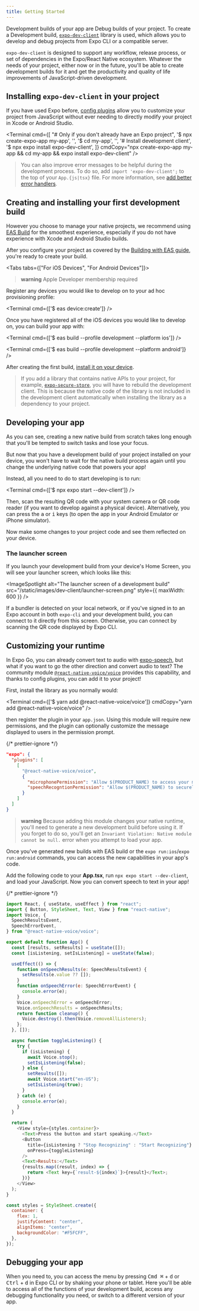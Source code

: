 ```yaml
---
title: Getting Started
---
```



Development builds of your app are Debug builds of your project. To create a Development build, [`expo-dev-client`](https://www.npmjs.com/package/expo-dev-client) library is used, which allows you to develop and debug projects from Expo CLI or a compatible server.

`expo-dev-client` is designed to support any workflow, release process, or set of dependencies in the Expo/React Native ecosystem. Whatever the needs of your project, either now or in the future, you'll be able to create development builds for it and get the productivity and quality of life improvements of JavaScript-driven development.

## Installing `expo-dev-client` in your project

If you have used Expo before, [config plugins](/guides/config-plugins.mdx) allow you to customize your project from JavaScript without ever needing to directly modify your project in Xcode or Android Studio.

<Terminal
  cmd={[
    "# Only if you don't already have an Expo project",
    '$ npx create-expo-app my-app',
    '',
    '$ cd my-app',
    '',
    '# Install development client',
    '$ npx expo install expo-dev-client',
  ]}
  cmdCopy="npx create-expo-app my-app && cd my-app && expo install expo-dev-client"
/>

> You can also improve error messages to be helpful during the development process. To do so, add `import 'expo-dev-client';` to the top of your `App.{js|tsx}` file. For more information, see [add better error handlers](installation.mdx#add-better-error-handlers).

## Creating and installing your first development build

However you choose to manage your native projects, we recommend using [EAS Build](eas-build.mdx) for the smoothest experience, especially if you do not have experience with Xcode and Android Studio builds.

After you configure your project as covered by the [Building with EAS guide](eas-build.mdx), you're ready to create your build.

<Tabs tabs={["For iOS Devices", "For Android Devices"]}>

<Tab>

> **warning** Apple Developer membership required

Register any devices you would like to develop on to your ad hoc provisioning profile:

<Terminal cmd={['$ eas device:create']} />

Once you have registered all of the iOS devices you would like to develop on, you can build your app with:

<Terminal cmd={['$ eas build --profile development --platform ios']} />

</Tab>

<Tab>

<Terminal cmd={['$ eas build --profile development --platform android']} />

</Tab>

</Tabs>

After creating the first build, [install it on your device](/build/internal-distribution.mdx).

> If you add a library that contains native APIs to your project, for example, [`expo-secure-store`](/versions/latest/sdk/securestore/), you will have to rebuild the development client. This is because the native code of the library is not included in the development client automatically when installing the library as a dependency to your project.

## Developing your app

As you can see, creating a new native build from scratch takes long enough that you'll be tempted to switch tasks and lose your focus.

But now that you have a development build of your project installed on your device, you won't have to wait for the native build process again until you change the underlying native code that powers your app!

Instead, all you need to do to start developing is to run:

<Terminal cmd={['$ npx expo start --dev-client']} />

Then, scan the resulting QR code with your system camera or QR code reader (if you want to develop against a physical device). Alternatively, you can press the <kbd>a</kbd> or <kbd>i</kbd> keys (to open the app in your Android Emulator or iPhone simulator).

Now make some changes to your project code and see them reflected on your device.

### The launcher screen

If you launch your development build from your device's Home Screen, you will see your launcher screen, which looks like this:

<ImageSpotlight
  alt="The launcher screen of a development build"
  src="/static/images/dev-client/launcher-screen.png"
  style={{ maxWidth: 600 }}
/>

If a bundler is detected on your local network, or if you've signed in to an Expo account in both `expo-cli` and your development build, you can connect to it directly from this screen. Otherwise, you can connect by scanning the QR code displayed by Expo CLI.

## Customizing your runtime

In Expo Go, you can already convert text to audio with [expo-speech](/versions/latest/sdk/speech.mdx), but what if you want to go the other direction and convert audio to text? The community module [`@react-native-voice/voice`](https://github.com/react-native-voice/voice) provides this capability, and thanks to config plugins, you can add it to your project!

First, install the library as you normally would:

<Terminal
  cmd={['$ yarn add @react-native-voice/voice']}
  cmdCopy="yarn add @react-native-voice/voice"
/>

then register the plugin in your `app.json`. Using this module will require new permissions, and the plugin can optionally customize the message displayed to users in the permission prompt.

{/* prettier-ignore */}
```json
"expo": {
  "plugins": [
    [
      "@react-native-voice/voice",
      {
        "microphonePermission": "Allow $(PRODUCT_NAME) to access your microphone",
        "speechRecogntionPermission": "Allow $(PRODUCT_NAME) to securely recognize user speech"
      }
    ]
  ]
}
```

> **warning** Because adding this module changes your native runtime, you'll need to generate a new development build before using it.
> If you forget to do so, you'll get an `Invariant Violation: Native module cannot be null.` error when you attempt to load your app.

Once you've generated new builds with EAS build or the `expo run:ios`/`expo run:android` commands, you can access the new capabilities in your app's code.

Add the following code to your **App.tsx**, run `npx expo start --dev-client`, and load your JavaScript. Now you can convert speech to text in your app!

{/* prettier-ignore */}
```js
import React, { useState, useEffect } from "react";
import { Button, StyleSheet, Text, View } from "react-native";
import Voice, {
  SpeechResultsEvent,
  SpeechErrorEvent,
} from "@react-native-voice/voice";

export default function App() {
  const [results, setResults] = useState([]);
  const [isListening, setIsListening] = useState(false);

  useEffect(() => {
    function onSpeechResults(e: SpeechResultsEvent) {
      setResults(e.value ?? []);
    }
    function onSpeechError(e: SpeechErrorEvent) {
      console.error(e);
    }
    Voice.onSpeechError = onSpeechError;
    Voice.onSpeechResults = onSpeechResults;
    return function cleanup() {
      Voice.destroy().then(Voice.removeAllListeners);
    };
  }, []);

  async function toggleListening() {
    try {
      if (isListening) {
        await Voice.stop();
        setIsListening(false);
      } else {
        setResults([]);
        await Voice.start("en-US");
        setIsListening(true);
      }
    } catch (e) {
      console.error(e);
    }
  }

  return (
    <View style={styles.container}>
      <Text>Press the button and start speaking.</Text>
      <Button
        title={isListening ? "Stop Recognizing" : "Start Recognizing"}
        onPress={toggleListening}
      />
      <Text>Results:</Text>
      {results.map((result, index) => {
        return <Text key={`result-${index}`}>{result}</Text>;
      })}
    </View>
  );
}

const styles = StyleSheet.create({
  container: {
    flex: 1,
    justifyContent: "center",
    alignItems: "center",
    backgroundColor: "#F5FCFF",
  },
});
```

## Debugging your app

When you need to, you can access the menu by pressing <kbd>Cmd ⌘</kbd> + <kbd>d</kbd> or <kbd>Ctrl</kbd> + <kbd>d</kbd> in Expo CLI or by shaking your phone or tablet. Here you'll be able to access all of the functions of your development build, access any debugging functionality you need, or switch to a different version of your app.
